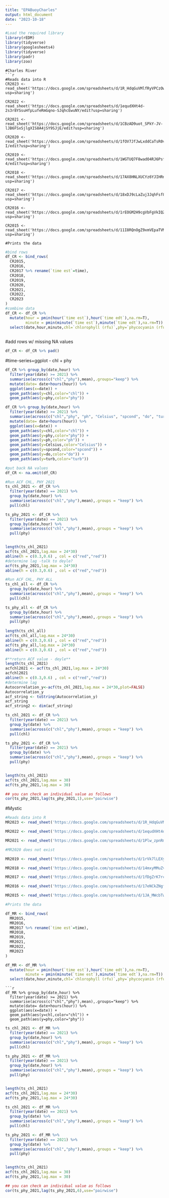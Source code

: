 ```yaml
---
title: "EPABuoyCharles"
output: html_document
date: "2023-10-18"
---
```



```r
#Load the required library 
library(rEDM)
library(tidyverse)
library(googlesheets4)
library(tidyverse)
library(padr)
library(zoo)
```
```
#Charles River
```r
#Reads data into R
CR2023 <- read_sheet('https://docs.google.com/spreadsheets/d/1R_HdqGuVMlfRyVPCzOw3CvbOjXDQfzFtDCMvKdj5vXU/edit?usp=sharing')

CR2022 <- read_sheet('https://docs.google.com/spreadsheets/d/1equdXHt4d-2s3r8YSsuHfpLufeRmGqno-SJqhcEwuNY/edit?usp=sharing')

CR2021 <- read_sheet('https://docs.google.com/spreadsheets/d/1CBzAD9uot_SPkY-JV-lJB6FSxSjlgXIS8A4jSY9SJjE/edit?usp=sharing')

CR2020 <- read_sheet('https://docs.google.com/spreadsheets/d/1fOV7JfJwLxddCaTsR0vkUodOZup4Y6HwVthMLzexe-I/edit?usp=sharing')

CR2019 <- read_sheet('https://docs.google.com/spreadsheets/d/1WGTUQ7F8wadO4RJ6PsfRsEnvwqNMdnAsdX71xqI9L-4/edit?usp=sharing')

CR2018 <- read_sheet('https://docs.google.com/spreadsheets/d/17AX8HNLXUCYz6YJIHRnb_rrKuzDudyAEq5WEhbSxOFQ/edit?usp=sharing')

CR2017 <- read_sheet('https://docs.google.com/spreadsheets/d/18xDJ9cLaZuj3JqhFsf847nSLMGKjfvWZmHWifsrPBq8/edit?usp=sharing')

CR2016 <- read_sheet('https://docs.google.com/spreadsheets/d/1rEOGM2H9cgVbFgVkIQZjIyzzl03fIywtkxBNg7GmXrY/edit?usp=sharing')

CR2015 <- read_sheet('https://docs.google.com/spreadsheets/d/11I8RQnOgZ9xmVEpaTVM_ELQZdTTp6T_305nwxkNI92I/edit?usp=sharing')

#Prints the data

```

```r
#bind rows
df_CR <- bind_rows(
  CR2015,
  CR2016,
  CR2017 %>% rename(`time est`=time),
  CR2018,
  CR2019,
  CR2020,
  CR2021,
  CR2022,
  CR2023
)
#combine data
df_CR <- df_CR %>%
  mutate(hour = pmin(hour(`time est`),hour(`time edt`),na.rm=T),
         minute = pmin(minute(`time est`),minute(`time edt`),na.rm=T)) %>%
  select(date,hour,minute,chl=`chlorophyll (rfu)`,phy=`phycocyanin (rfu)`, ph=`ph`, Celsius =`temp c`,  spcond = `spcond (ms/cm)`, do = `do (mg/l)`,turb = `turbidity (fnu)` )
  
```

#add rows w/ missing NA values 
```r

df_CR <- df_CR %>% pad()

```


#time-series+ggplot - chl + phy
```r
df_CR %>% group_by(date,hour) %>%
  filter(year(date) >= 2021) %>%
  summarise(across(c("chl","phy"),mean),.groups="keep") %>%
  mutate(date= date+hours(hour)) %>%
  ggplot(aes(x=date)) + 
  geom_path(aes(y=chl,color="chl")) + 
  geom_path(aes(y=phy,color="phy")) 
```

```r
df_CR %>% group_by(date,hour) %>%
  filter(year(date) >= 2021) %>%
  summarise(across(c("chl","phy", "ph", "Celsius", "spcond", "do", "turb"),mean),.groups="keep") %>%
  mutate(date= date+hours(hour)) %>%
  ggplot(aes(x=date)) + 
  geom_path(aes(y=chl,color="chl")) + 
  geom_path(aes(y=phy,color="phy")) +
  geom_path(aes(y=ph,color="ph")) + 
  geom_path(aes(y=Celsius,color="Celsius")) +
  geom_path(aes(y=spcond,color="spcond")) +
  geom_path(aes(y=do,color="do")) +
  geom_path(aes(y=turb,color="turb"))
```




```r
#put back NA values
df_CR <- na.omit(df_CR) 

#Run ACF CHL, PHY 2021
ts_chl_2021 <- df_CR %>% 
  filter(year(date) == 2021) %>%
  group_by(date,hour) %>%
  summarise(across(c("chl","phy"),mean),.groups = "keep") %>%
  pull(chl)

ts_phy_2021 <- df_CR %>% 
  filter(year(date) == 2021) %>%
  group_by(date,hour) %>%
  summarise(across(c("chl","phy"),mean),.groups = "keep") %>%
  pull(phy)


length(ts_chl_2021)
acf(ts_chl_2021,lag.max = 24*30)
abline(h = c(0.3,0.6) , col = c("red","red"))
#determine lag -talk to deyle?
acf(ts_phy_2021,lag.max = 24*30)
abline(h = c(0.3,0.6) , col = c("red","red"))


```

```r
#Run ACF CHL, PHY ALL
ts_chl_all <- df_CR %>% 
  group_by(date,hour) %>%
  summarise(across(c("chl","phy"),mean),.groups = "keep") %>%
  pull(chl)

ts_phy_all <- df_CR %>% 
  group_by(date,hour) %>%
  summarise(across(c("chl","phy"),mean),.groups = "keep") %>%
  pull(phy)
  
length(ts_chl_all)
acf(ts_chl_all,lag.max = 24*30)
abline(h = c(0.3,0.6) , col = c("red","red"))
acf(ts_phy_all,lag.max = 24*30)
abline(h = c(0.3,0.6) , col = c("red","red"))

```


```r
#**return ACF value - deyle** 
length(ts_chl_2021)
acfchl2021 <- acf(ts_chl_2021,lag.max = 24*30)
acfchl2021
abline(h = c(0.3,0.6) , col = c("red","red"))
#determine lag
Autocorrelation_y<-acf(ts_chl_2021,lag.max = 24*30,plot=FALSE)
Autocorrelation_y
acf_string <- toString(Autocorrelation_y)
acf_string
acf_string2 <- dim(acf_string)
```


```r
ts_chl_2021 <- df_CR %>% 
  filter(year(date) == 2021) %>%
  group_by(date) %>%
  summarise(across(c("chl","phy"),mean),.groups = "keep") %>%
  pull(chl)

ts_phy_2021 <- df_CR %>% 
  filter(year(date) == 2021) %>%
  group_by(date) %>%
  summarise(across(c("chl","phy"),mean),.groups = "keep") %>%
  pull(phy)


length(ts_chl_2021)
acf(ts_chl_2021,lag.max = 30)
acf(ts_phy_2021,lag.max = 30)

## you can check an individual value as follows
cor(ts_phy_2021,lag(ts_phy_2021,1),use="pairwise")

```


#Mystic
```r

#Reads data into R
MR2023 <- read_sheet('https://docs.google.com/spreadsheets/d/1R_HdqGuVMlfRyVPCzOw3CvbOjXDQfzFtDCMvKdj5vXU/edit?usp=sharing')

MR2022 <- read_sheet('https://docs.google.com/spreadsheets/d/1equdXHt4d-2s3r8YSsuHfpLufeRmGqno-SJqhcEwuNY/edit?usp=sharing')

MR2021 <- read_sheet('https://docs.google.com/spreadsheets/d/1Plw_zpnRmz6vs3ZyhHr88M1PX3GAQMvBnVv6cKgM5hk/edit?usp=sharing')

#MR2020 does not exist

MR2019 <- read_sheet('https://docs.google.com/spreadsheets/d/1rVk7lLEXyA7nOzjmszhe1cjYGeGkG_pgfDdC_XsDojs/edit?usp=sharing')

MR2018 <- read_sheet('https://docs.google.com/spreadsheets/d/14mxyMMuZvD38kcb-4Xk9APvnY-1z95czcckXm_Dyg_w/edit?usp=sharing')

MR2017 <- read_sheet('https://docs.google.com/spreadsheets/d/1fDgZrK7rcXdpvcCyZZWT0TrpIFcDwJ1ZE5v2yHYJo7U/edit?usp=sharing')

MR2016 <- read_sheet('https://docs.google.com/spreadsheets/d/17eNCkZNgf6aouqLVN8TEPodX4OGDFitxjBb8rapQiJ8/edit?usp=sharing')

MR2015 <- read_sheet('https://docs.google.com/spreadsheets/d/1JA_MWcbTwdW2oVO9ee1TrbhbYx03wN8MXgFZRMvyyWw/edit?usp=sharing')

#Prints the data

```
```r
df_MR <- bind_rows(
  MR2015,
  MR2016,
  MR2017 %>% rename(`time est`=time),
  MR2018,
  MR2019,
  MR2021,
  MR2022,
  MR2023
)

df_MR <- df_MR %>%
  mutate(hour = pmin(hour(`time est`),hour(`time edt`),na.rm=T),
         minute = pmin(minute(`time est`),minute(`time edt`),na.rm=T)) %>%
  select(date,hour,minute,chl=`chlorophyll (rfu)`,phy=`phycocyanin (rfu)`)

```


```
```r
df_MR %>% group_by(date,hour) %>%
  filter(year(date) >= 2021) %>%
  summarise(across(c("chl","phy"),mean),.groups="keep") %>%
  mutate(date= date+hours(hour)) %>%
  ggplot(aes(x=date)) + 
  geom_path(aes(y=chl,color="chl")) + 
  geom_path(aes(y=phy,color="phy"))
```


```r
ts_chl_2021 <- df_MR %>% 
  filter(year(date) == 2021) %>%
  group_by(date,hour) %>%
  summarise(across(c("chl","phy"),mean),.groups = "keep") %>%
  pull(chl)

ts_phy_2021 <- df_MR %>% 
  filter(year(date) == 2021) %>%
  group_by(date,hour) %>%
  summarise(across(c("chl","phy"),mean),.groups = "keep") %>%
  pull(phy)


length(ts_chl_2021)
acf(ts_chl_2021,lag.max = 24*30)
acf(ts_phy_2021,lag.max = 24*30)
```


```r
ts_chl_2021 <- df_MR %>% 
  filter(year(date) == 2021) %>%
  group_by(date) %>%
  summarise(across(c("chl","phy"),mean),.groups = "keep") %>%
  pull(chl)

ts_phy_2021 <- df_MR %>% 
  filter(year(date) == 2021) %>%
  group_by(date) %>%
  summarise(across(c("chl","phy"),mean),.groups = "keep") %>%
  pull(phy)


length(ts_chl_2021)
acf(ts_chl_2021,lag.max = 30)
acf(ts_phy_2021,lag.max = 30)

## you can check an individual value as follows
cor(ts_phy_2021,lag(ts_phy_2021,6),use="pairwise")


```



